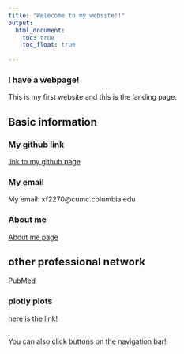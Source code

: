 ```yaml
---
title: "Welecome to my website!!"
output: 
  html_document:
    toc: true
    toc_float: true
    
---
```


### I have a webpage!

This is my first website and this is the landing page.


## Basic information {.tabset}

### My github link

[link to my github page](https://github.com/XiangxiongFeng/)

### My email

My email: xf2270@cumc.columbia.edu

### About me

[About me page](About.html)

## other professional network

[PubMed](https://pubmed.ncbi.nlm.nih.gov/)



### plotly plots

[here is the link!](dashborad.html)


##
You can also click buttons on the navigation bar!
